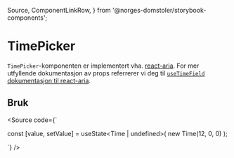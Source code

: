   Source,
  ComponentLinkRow,
} from '@norges-domstoler/storybook-components';

<Meta of={TimePickerStories} />

# TimePicker

<ComponentLinkRow
  docsHref="https://design.domstol.no/987b33f71/p/60a9ff-timepicker/b/11f1d8"
  figmaHref="https://www.figma.com/file/ewqSDmkgqDQ5PyOsRp4V5b/DDS-Komponenter?type=design&node-id=417%3A16&mode=design&t=yAZzSopZv7pOdHLa-1"
  githubHref="https://github.com/domstolene/designsystem/tree/main/packages/components/src/components/date-inputs/TimePicker"
  storybookHref="https://domstolene.github.io/designsystem/?path=/story/dds-components-components-timepicker--default"
  withBottomSpacing
/>

`TimePicker`-komponenten er implementert vha. [react-aria](https://react-spectrum.adobe.com/react-aria).
For mer utfyllende dokumentasjon av props referrerer vi deg til [`useTimeField` dokumentasjon til react-aria](https://react-spectrum.adobe.com/react-aria/useTimeField.html).

<Canvas of={TimePickerStories.Default} sourceState="shown" />
<Controls of={TimePickerStories.Default} />

## Bruk

<Source
  code={`

const [value, setValue] = useState<Time | undefined>(
new Time(12, 0, 0)
);

<TimePicker label="Tidspunkt" value={value} onChange={setValue} />
`} />
